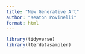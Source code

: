 ```yaml
---
title: "New Generative Art"
author: "Keaton Povinelli"
format: html
---
```


```r
library(tidyverse)
library(lterdatasampler)
```

